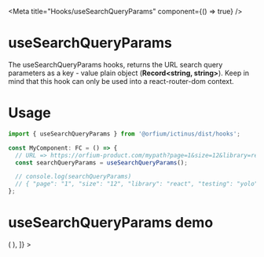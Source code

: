 
<Meta title="Hooks/useSearchQueryParams" component={() => true} />

# useSearchQueryParams

The useSearchQueryParams hooks, returns the URL search query parameters as a key - value plain object (**Record<string, string>**). Keep in mind that this hook can only be used into a react-router-dom context.

# Usage

```js
import { useSearchQueryParams } from '@orfium/ictinus/dist/hooks';

const MyComponent: FC = () => {
  // URL => https://orfium-product.com/mypath?page=1&size=12&library=react&testing=yolo
  const searchQueryParams = useSearchQueryParams();

  // console.log(searchQueryParams)
  // { "page": "1", "size": "12", "library": "react", "testing": "yolo" }
};
```

# useSearchQueryParams demo

<Preview>
  <Story
    name="useSearchQueryParams"
    parameters={{
      query: {
        q: 'search',
      },
    }}
    decorators={[
      withQuery,
      (Story) => (
        <MemoryRouter initialEntries={['/test?page=1&size=12&library=react&testing=yolo']}>
          <Story />
        </MemoryRouter>
      ),
    ]}
  >
    <DemoUseSearchQueryParams />
  </Story>
</Preview>
